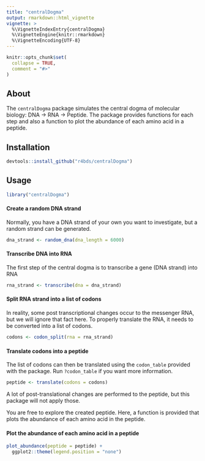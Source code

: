 ```yaml
---
title: "centralDogma"
output: rmarkdown::html_vignette
vignette: >
  %\VignetteIndexEntry{centralDogma}
  %\VignetteEngine{knitr::rmarkdown}
  %\VignetteEncoding{UTF-8}
---
```


```r
knitr::opts_chunk$set(
  collapse = TRUE,
  comment = "#>"
)
```

## About

The `centralDogma` package simulates the central dogma of molecular biology: DNA -> RNA -> Peptide.
The package provides functions for each step and also a function to plot the abundance of each amino acid in a peptide.

## Installation

```r
devtools::install_github("r4bds/centralDogma")
```

## Usage

```r
library("centralDogma")
```

#### Create a random DNA strand

Normally, you have a DNA strand of your own you want to investigate, but a random strand can be generated.
```r
dna_strand <- random_dna(dna_length = 6000)
```

#### Transcribe DNA into RNA

The first step of the central dogma is to transcribe a gene (DNA strand) into RNA
```r
rna_strand <- transcribe(dna = dna_strand)
```

#### Split RNA strand into a list of codons

In reality, some post transcriptional changes occur to the messenger RNA, but we will ignore that fact here.
To properly translate the RNA, it needs to be converted into a list of codons.
```r
codons <- codon_split(rna = rna_strand)
```

#### Translate codons into a peptide

The list of codons can then be translated using the `codon_table` provided with the package.
Run `?codon_table` if you want more information.
```r
peptide <- translate(codons = codons)
```

A lot of post-translational changes are performed to the peptide, but this package will not apply those.

You are free to explore the created peptide. Here, a function is provided that plots the abundance of each amino acid in the peptide.

#### Plot the abundance of each amino acid in a peptide


```r
plot_abundance(peptide = peptide) +
  ggplot2::theme(legend.position = "none")
```



